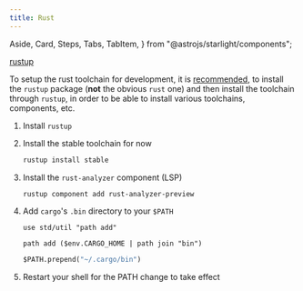 ```yaml
---
title: Rust
---
```


  Aside,
  Card,
  Steps,
  Tabs,
  TabItem,
} from "@astrojs/starlight/components";

<Card title="Required" icon="puzzle">

[rustup](https://archlinux.org/packages/extra/x86_64/rustup/)

</Card>

<Aside type="caution">

To setup the rust toolchain for development, it is [recommended](https://wiki.archlinux.org/title/Rust#Rustup),
to install the `rustup` package (**not** the obvious `rust` one) and then install the toolchain through `rustup`,
in order to be able to install various toolchains, components, etc.

</Aside>

<Steps>

1.  Install `rustup`

2.  Install the stable toolchain for now

    ```sh
    rustup install stable
    ```

3.  Install the `rust-analyzer` component (LSP)

    ```sh
    rustup component add rust-analyzer-preview
    ```

4.  Add `cargo`'s `.bin` directory to your `$PATH`

    <Tabs syncKey="shell">

    <TabItem label="Nushell">

    ```nu title="~/.config/nushell/user.nu" ins={3} "$env.CARGO_HOME" "bin"
    use std/util "path add"

    path add ($env.CARGO_HOME | path join "bin")
    ```

    </TabItem>

    <TabItem label="Xonsh">

    ```python title="~/.config/xonsh/env.xsh" ins={1} "~/.cargo/bin"
    $PATH.prepend("~/.cargo/bin")
    ```

    </TabItem>

    </Tabs>

5.  Restart your shell for the PATH change to take effect

</Steps>
